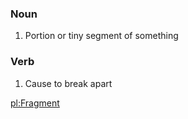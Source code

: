 ===Noun===
# Portion or tiny segment of something

===Verb===
# Cause to break apart

[[pl:Fragment]]